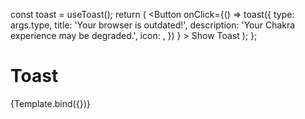 


<Meta title="Components/Feedback/Toast" component={useToast} />

  const toast = useToast();
  return (
    <Button
      onClick={() =>
        toast({
          type: args.type,
          title: 'Your browser is outdated!',
          description: 'Your Chakra experience may be degraded.',
          icon: <ErrorIcon />,
        })
      }
    >
      Show Toast
    </Button>
  );
};

# Toast

<Canvas>
  <Story
    name="Toast"
    args={{
      type: 'error',
    }}
    argTypes={{
      type: {
        options: ['error', 'warning', 'info', 'success'],
        control: 'select',
      },
    }}
  >
    {Template.bind({})}
  </Story>
</Canvas>

<ArgsTable story="Overview" />
